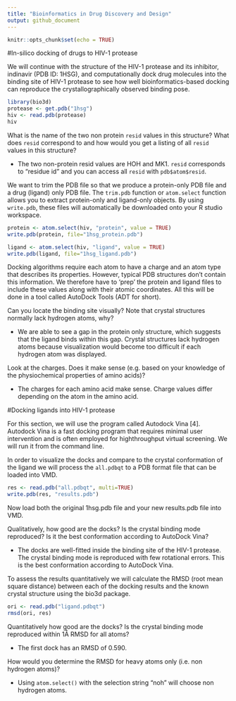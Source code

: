 ```yaml
---
title: "Bioinformatics in Drug Discovery and Design"
output: github_document
---
```


```r
knitr::opts_chunk$set(echo = TRUE)
```

#In-silico docking of drugs to HIV-1 protease

We will continue with the structure of the HIV-1 protease and its inhibitor, indinavir (PDB ID: 1HSG), and computationally dock drug molecules into the binding site of HIV-1 protease to see how well bioinformatics-based docking can reproduce the crystallographically observed binding pose.
```r
library(bio3d)
protease <- get.pdb("1hsg")
hiv <- read.pdb(protease)
hiv
```

What is the name of the two non protein `resid` values in this structure? What does `resid`
correspond to and how would you get a listing of all `resid` values in this structure? 

* The two non-protein resid values are HOH and MK1. `resid` corresponds to "residue id" and you can access all `resid` with `pdb$atom$resid`.

We want to trim the PDB file so that we produce a protein-only PDB file and a drug (ligand) only PDB file. The `trim.pdb` function or `atom.select` function allows you to extract protein-only and ligand-only objects. By using `write.pdb`, these files will automatically be downloaded onto your R studio workspace.  
```r
protein <- atom.select(hiv, "protein", value = TRUE)
write.pdb(protein, file="1hsg_protein.pdb")
```

```r
ligand <- atom.select(hiv, "ligand", value = TRUE)
write.pdb(ligand, file="1hsg_ligand.pdb")
```

Docking algorithms require each atom to have a charge and an atom type that describes its
properties. However, typical PDB structures don’t contain this information. We therefore have to ‘prep’ the protein and ligand files to include these values along with their atomic coordinates. All this will be done in a tool called AutoDock Tools (ADT for short).

Can you locate the binding site visually? Note that crystal structures normally lack hydrogen atoms, why?

* We are able to see a gap in the protein only structure, which suggests that the ligand binds within this gap. Crystal structures lack hydrogen atoms because visualization would become too difficult if each hydrogen atom was displayed.

Look at the charges. Does it make sense (e.g. based on your knowledge of the physiochemical properties of amino acids)?

* The charges for each amino acid make sense. Charge values differ depending on the atom in the amino acid.

#Docking ligands into HIV-1 protease

For this section, we will use the program called Autodock Vina [4]. Autodock Vina is a fast
docking program that requires minimal user intervention and is often employed for highthroughput virtual screening. We will run it from the command line.

In order to visualize the docks and compare to the crystal conformation of the ligand we will process the `all.pdbqt` to a PDB format file that can be loaded into VMD.
```r
res <- read.pdb("all.pdbqt", multi=TRUE)
write.pdb(res, "results.pdb")
```

Now load both the original 1hsg.pdb file and your new results.pdb file into VMD.

Qualitatively, how good are the docks? Is the crystal binding mode reproduced? Is it the
best conformation according to AutoDock Vina?

* The docks are well-fitted inside the binding site of the HIV-1 protease. The crystal binding mode is reproduced with few rotational errors. This is the best conformation according to AutoDock Vina.

To assess the results quantitatively we will calculate the RMSD (root mean square distance)
between each of the docking results and the known crystal structure using the bio3d package.

```r
ori <- read.pdb("ligand.pdbqt")
rmsd(ori, res)
```
Quantitatively how good are the docks? Is the crystal binding mode reproduced within 1Å
RMSD for all atoms?

* The first dock has an RMSD of 0.590.

How would you determine the RMSD for heavy atoms only (i.e. non hydrogen atoms)?

* Using `atom.select()` with the selection string "noh" will choose non hydrogen atoms.
